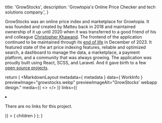 
  title: 'GrowStocks',
  description: 'Growtopia\'s Online Price Checker and tech solutions company.',
}


GrowStocks was an online price index and marketplace for Growtopia. It was founded and created by Matteu back in 2018 and maintained ownership of it up until 2020 when it was transferred to a good friend of his and colleague [Christopher Khawand](https://christopher.khawand.dev). The frontend of the application continued to be maintained through its [end of life](https://christopher.khawand.dev/posts/farewell-growstocks) in December of 2023. It featured state of the art price indexing features, reliable and optimized search, a dashboard to manage the data, a marketplace, a payment platform, and a community that was always growing. The application was proudly built using React, SCSS, and Laravel. And it gave birth to a few [open source projects](https://github.com/GrowStocks).

  return (
    <MarkdownLayout
      metadata={ metadata }
      data={ WorkInfo }
      previewImage="growstocks.webp"
      previewImageAlt="GrowStocks' webapp design."
      media={(
        <>
          <PreviewImage src="/img/growstocks/growstocks-item-view.webp" alt="A screen capture of the item page." />
          <PreviewImage src="/img/growstocks/growstocks-wip.webp" alt="A screen capture of a work-in-progress GrowStocks." />
        </>
      )}
      links={(
        <li><p className="body">There are no links for this project.</p></li>
      )}
    >
      { children }
    </MarkdownLayout>
  );
}